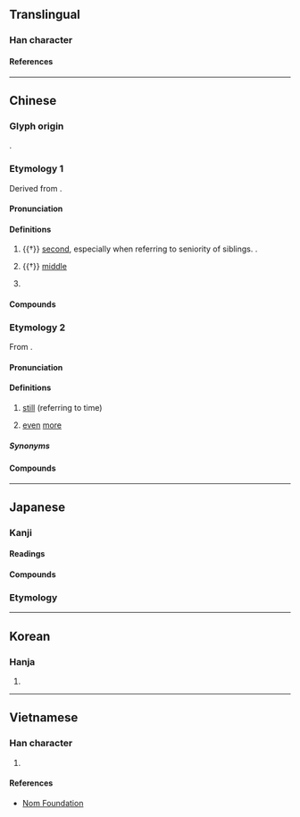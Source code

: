 {{character info}}
==Translingual==
{{stroke order|strokes=6}}

===Han character===
{{Han char|rn=9|rad=人|as=04|sn=6|four=25206|canj=OL,XOL|ids=⿰亻中}}

====References====
{{Han ref|kx=0094.110|dkj=00403|dj=0200.030|hdz=10121.070|uh=4EF2}}

----

==Chinese==

===Glyph origin===
{{Han etym}}
{{Han compound|人|alt1=亻|中|t1=person|t2=middle|ls=psc|c1=s|c2=p}}.

===Etymology 1===
{{zh-forms}}
Derived from {{och-l|中|middle}}.

====Pronunciation====
{{zh-pron
|m=zhòng
|m-s=
|c=zung6
|c-t=
|g=
|h=pfs=cung
|j=
|md=
|mn=qz,tw,xm,zz:tiōng
|mn-t=dong6
|w=
|x=
|mc=y
|oc=y
|ma=
|cat=n,pn
}}

====Definitions====
{{zh-hanzi}}

# {{†}} [[second]], especially when referring to seniority of siblings. {{n-g|See usage notes of [[伯]]}}.
#: {{zh-x|伯仲|superior and inferior, competition, comparison}}
# {{†}} [[middle]]
#: {{zh-x|仲夏|midsummer}}
#: {{zh-x|仲裁|arbitration}}
# {{surname|zh}}

====Compounds====
{{zh-der|仲弓|伯仲叔季|將仲子|伯壎仲篪|國際仲裁|仲父|仲家|二仲|商務仲裁|仲介|仲夏|伯仲之間|仲秋|仲介公司|仲尼|仲子|仲冬|仲春|仲裁|伯仲|焦仲卿妻|昆仲|賢昆仲|翁仲|管仲隨馬}}

===Etymology 2===
{{zh-forms|alt=重}}
From {{zh-l|*重}}.

====Pronunciation====
{{zh-pron
|c=zung6
|cat=adv
}}

====Definitions====
{{zh-hanzi}}

# {{lb|zh|Cantonese}} [[still]] (referring to time)
#: {{zh-x|仲 未 得 住。|It's '''still''' not OK.|C}}
#: {{zh-x|佢 而家 都 仲 食飯\食 緊 食飯\飯。|He is '''still''' eating, even now.|C}}
# {{lb|zh|Cantonese}} [[even]] [[more]]
#: {{zh-x|我哋 間 屋 仲 大。|Our house is '''even''' bigger.|C}}
#: {{zh-x|依 條 褲 仲 貴。|This pair of pants is '''even more''' expensive.|C}}

=====Synonyms=====
{{zh-dial|還}}

====Compounds====
{{zh-der|仲要}}

----

==Japanese==

===Kanji===
{{ja-kanji|grade=4|rs=人04}}

====Readings====
{{ja-readings
|goon=じゅう<ぢゆう
|kanon=ちゅう<ちゆう
|kun=なか-
}}

====Compounds====
{{col5|ja|{{ja-l|仲夏}}
|{{ja-l|仲介}}
|{{ja-l|仲核}}
|{{ja-l|仲間}}
|{{ja-l|仲居}}
|{{ja-l|仲兄}}
|{{ja-l|仲継}}
|{{ja-l|仲見世}}, {{ja-l|仲店}}
|{{ja-l|仲裁}}
|{{ja-l|仲仕}}
|{{ja-l|仲秋}}
|{{ja-l|仲春}}
|{{ja-l|仲人}}
|{{ja-l|仲断}}
|{{ja-l|仲値}}
|{{ja-l|仲冬}}
|{{ja-l|仲買}}
|{{ja-l|仲保}}
|{{ja-l|仲立人}}
}}

===Etymology===
{{ja-kanjitab|なか|yomi=k}}
{{ja-see|なか}}

----

==Korean==

===Hanja===
{{ko-hanja|중}}

# {{rfdef|ko|sort=人04}}

----

==Vietnamese==

===Han character===
{{vi-readings|reading=trọng|rs=人04}}

# {{rfdef|vi|sort=人04}}

====References====
* [http://nomfoundation.org/common/nom_details.php?codepoint=4ef2 Nom Foundation]